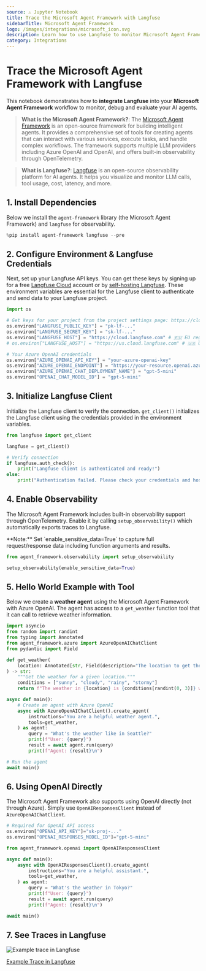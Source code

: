 ```yaml
---
source: ⚠️ Jupyter Notebook
title: Trace the Microsoft Agent Framework with Langfuse
sidebarTitle: Microsoft Agent Framework
logo: /images/integrations/microsoft_icon.svg
description: Learn how to use Langfuse to monitor Microsoft Agent Framework to debug and evaluate your AI agents
category: Integrations
---
```


# Trace the Microsoft Agent Framework with Langfuse

This notebook demonstrates how to **integrate Langfuse** into your **Microsoft Agent Framework** workflow to monitor, debug and evaluate your AI agents.

> **What is the Microsoft Agent Framework?**: The [Microsoft Agent Framework](https://github.com/microsoft/agent-framework) is an open-source framework for building intelligent agents. It provides a comprehensive set of tools for creating agents that can interact with various services, execute tasks, and handle complex workflows. The framework supports multiple LLM providers including Azure OpenAI and OpenAI, and offers built-in observability through OpenTelemetry.

> **What is Langfuse?**: [Langfuse](https://langfuse.com/) is an open-source observability platform for AI agents. It helps you visualize and monitor LLM calls, tool usage, cost, latency, and more.

## 1. Install Dependencies

Below we install the `agent-framework` library (the Microsoft Agent Framework) and `langfuse` for observability.


```python
%pip install agent-framework langfuse --pre
```

## 2. Configure Environment & Langfuse Credentials

Next, set up your Langfuse API keys. You can get these keys by signing up for a free [Langfuse Cloud](https://cloud.langfuse.com/) account or by [self-hosting Langfuse](https://langfuse.com/self-hosting). These environment variables are essential for the Langfuse client to authenticate and send data to your Langfuse project.



```python
import os

# Get keys for your project from the project settings page: https://cloud.langfuse.com
os.environ["LANGFUSE_PUBLIC_KEY"] = "pk-lf-..." 
os.environ["LANGFUSE_SECRET_KEY"] = "sk-lf-..." 
os.environ["LANGFUSE_HOST"] = "https://cloud.langfuse.com" # 🇪🇺 EU region
# os.environ["LANGFUSE_HOST"] = "https://us.cloud.langfuse.com" # 🇺🇸 US region

# Your Azure OpenAI credentials
os.environ["AZURE_OPENAI_API_KEY"] = "your-azure-openai-key"
os.environ["AZURE_OPENAI_ENDPOINT"] = "https://your-resource.openai.azure.com/"
os.environ["AZURE_OPENAI_CHAT_DEPLOYMENT_NAME"] = "gpt-5-mini"
os.environ["OPENAI_CHAT_MODEL_ID"] = "gpt-5-mini"
```

## 3. Initialize Langfuse Client

Initialize the Langfuse client to verify the connection. `get_client()` initializes the Langfuse client using the credentials provided in the environment variables.



```python
from langfuse import get_client

langfuse = get_client()

# Verify connection
if langfuse.auth_check():
    print("Langfuse client is authenticated and ready!")
else:
    print("Authentication failed. Please check your credentials and host.")
```

## 4. Enable Observability

The Microsoft Agent Framework includes built-in observability support through OpenTelemetry. Enable it by calling `setup_observability()` which automatically exports traces to Langfuse.

<Callout type="info" emoji="ℹ️">
**Note:** Set `enable_sensitive_data=True` to capture full request/response data including function arguments and results.
</Callout>



```python
from agent_framework.observability import setup_observability

setup_observability(enable_sensitive_data=True)
```

## 5. Hello World Example with Tool

Below we create a **weather agent** using the Microsoft Agent Framework with Azure OpenAI. The agent has access to a `get_weather` function tool that it can call to retrieve weather information.


```python
import asyncio
from random import randint
from typing import Annotated
from agent_framework.azure import AzureOpenAIChatClient
from pydantic import Field

def get_weather(
    location: Annotated[str, Field(description="The location to get the weather for.")],
) -> str:
    """Get the weather for a given location."""
    conditions = ["sunny", "cloudy", "rainy", "stormy"]
    return f"The weather in {location} is {conditions[randint(0, 3)]} with a high of {randint(10, 30)}°C."

async def main():
    # Create an agent with Azure OpenAI
    async with AzureOpenAIChatClient().create_agent(
        instructions="You are a helpful weather agent.",
        tools=get_weather,
    ) as agent:
        query = "What's the weather like in Seattle?"
        print(f"User: {query}")
        result = await agent.run(query)
        print(f"Agent: {result}\n")

# Run the agent
await main()
```

## 6. Using OpenAI Directly

The Microsoft Agent Framework also supports using OpenAI directly (not through Azure). Simply use `OpenAIResponsesClient` instead of `AzureOpenAIChatClient`.


```python
# Required for OpenAI API access
os.environ["OPENAI_API_KEY"]="sk-proj-..."
os.environ["OPENAI_RESPONSES_MODEL_ID"]="gpt-5-mini" 
```


```python
from agent_framework.openai import OpenAIResponsesClient

async def main():
    async with OpenAIResponsesClient().create_agent(
        instructions="You are a helpful assistant.",
        tools=get_weather,
    ) as agent:
        query = "What's the weather in Tokyo?"
        print(f"User: {query}")
        result = await agent.run(query)
        print(f"Agent: {result}\n")

await main()
```

## 7. See Traces in Langfuse

![Example trace in Langfuse](https://langfuse.com/images/cookbook/integration_microsoft-agent-framework/microsoft-agent-framework-example-trace.png)

[Example Trace in Langfuse](https://cloud.langfuse.com/project/cloramnkj0002jz088vzn1ja4/traces/232de211-7fcf-45c8-b415-6af0e8cd6eaa)
